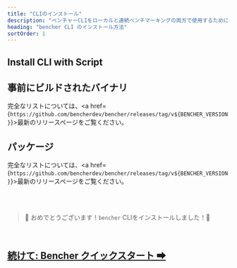 ```yaml
---
title: "CLIのインストール"
description: "ベンチャーCLIをローカルと連続ベンチマーキングの両方で使用するためにインストールします"
heading: "bencher CLI のインストール方法"
sortOrder: 1
---
```



## Install CLI with Script

<CliInstallScripts />

<CliInstallGitHubActions />

<CliInstallSource />

## 事前にビルドされたバイナリ

<CliPreBuiltBins />

完全なリストについては、<a href={`https://github.com/bencherdev/bencher/releases/tag/v${BENCHER_VERSION}`}>最新のリリースページ</a>をご覧ください。

## パッケージ

<CliPackages />

完全なリストについては、<a href={`https://github.com/bencherdev/bencher/releases/tag/v${BENCHER_VERSION}`}>最新のリリースページ</a>をご覧ください。

<br/>
<br/>

> 🐰 おめでとうございます！<code>bencher</code> CLIをインストールしました！🎉

<br/>

<h2><a href="/ja/docs/tutorial/quick-start/">続けて: Bencher クイックスタート ➡</a></h2>
